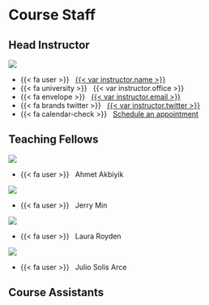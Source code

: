 # Course Staff

## Head Instructor {.staff}

::: {.grid .d-flex .align-items-center}

::: {.g-col-3}


![](files/img/blackwell-2015@2x.jpg)

:::

::: {.g-col-9}



- {{< fa user >}} &nbsp; [{{< var instructor.name >}}]({{< var instructor.url >}})
- {{< fa university >}} &nbsp; {{< var instructor.office >}}
- {{< fa envelope >}} &nbsp; <a href="mailto:{{< var instructor.email >}}">{{< var instructor.email >}}</a>
- {{< fa brands twitter >}} &nbsp; [{{< var instructor.twitter >}}](https://www.twitter.com/{{< var instructor.twitter >}})
- {{< fa calendar-check >}} &nbsp; [Schedule an appointment]({{< var instructor.appointment_url >}})

::: 

:::

## Teaching Fellows {.staff}

::: {.grid .d-flex .align-items-center}

::: {.g-col-3}


![](files/img/ahmet_photo.jpeg)
 
:::

::: {.g-col-9}



- {{< fa user >}} &nbsp; Ahmet Akbiyik


::: 

:::


::: {.grid .d-flex .align-items-center}

::: {.g-col-3}
 
![](files/img/Min_pic.jpg)
 
:::

::: {.g-col-9}



- {{< fa user >}} &nbsp; Jerry Min 


::: 

:::

::: {.grid  .d-flex .align-items-center}

::: {.g-col-3}
 
![](files/img/royden.jpg)
 
:::

::: {.g-col-9}



- {{< fa user >}} &nbsp; Laura Royden


::: 

:::



::: {.grid  .d-flex .align-items-center}

::: {.g-col-3}
 
![](files/img/solis.jpg)
 
:::

::: {.g-col-9}



- {{< fa user >}} &nbsp; Julio Solis Arce


::: 

:::

## Course Assistants {.staff}
